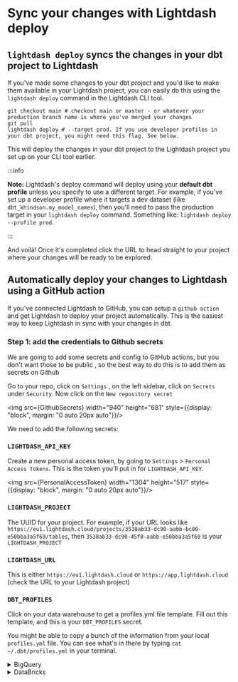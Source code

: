 
# Sync your changes with Lightdash deploy

## `lightdash deploy` syncs the changes in your dbt project to Lightdash

If you've made some changes to your dbt project and you'd like to make them available in your Lightdash project, you can easily do this using the `lightdash deploy` command in the Lightdash CLI tool.

```shell
git checkout main # checkout main or master - or whatever your production branch name is where you've merged your changes
git pull
lightdash deploy # --target prod. If you use developer profiles in your dbt project, you might need this flag. See below.
```

This will deploy the changes in your dbt project to the Lightdash project you set up on your CLI tool earlier.

:::info

**Note:** Lightdash's deploy command will deploy using your **default dbt profile** unless you specify to use a different target. For example, if you've set up a developer profile where it targets a dev dataset (like `dbt_khindson.my_model_names`), then you'll need to pass the production target in your `lightdash deploy` command. Something like: `lightdash deploy --profile prod`.

:::

And voilà! Once it's completed click the URL to head straight to your project where your changes will be ready to be explored.

## Automatically deploy your changes to Lightdash using a GitHub action

If you've connected Lightdash to GitHub, you can setup a `github action` and get Lightdash to deploy your project automatically. This is the easiest way to keep Lightdash in sync with your changes in dbt.

### Step 1: add the credentials to Github secrets

We are going to add some secrets and config to GitHub actions, but you don't want those to be public , so the best way to do this is to add them as secrets on Github

Go to your repo, click on `Settings` , on the left sidebar, click on `Secrets` under `Security`. Now click on the `New repository secret`

  <img src={GithubSecrets} width="940" height="681" style={{display: "block", margin: "0 auto 20px auto"}}/>

We need to add the following secrets:

### `LIGHTDASH_API_KEY`

Create a new personal access token, by going to `Settings` > `Personal Access Tokens`. This is the token you'll put in for `LIGHTDASH_API_KEY`.  

  <img src={PersonalAccessToken} width="1304" height="517" style={{display: "block", margin: "0 auto 20px auto"}}/>

### `LIGHTDASH_PROJECT`

The UUID for your project. For example, if your URL looks like `https://eu1.lightdash.cloud/projects/3538ab33-dc90-aabb-bc00-e50bba3a5f69/tables`, then `3538ab33-dc90-45f0-aabb-e50bba3a5f69` is your `LIGHTDASH_PROJECT`  

### `LIGHTDASH_URL`

This is either `https://eu1.lightdash.cloud` or `https://app.lightdash.cloud` (check the URL to your Lightdash project)

### `DBT_PROFILES`

Click on your data warehouse to get a profiles.yml file template. Fill out this template, and this is your `DBT_PROFILES` secret.

You might be able to copy a bunch of the information from your local `profiles.yml` file. You can see what's in there by typing `cat ~/.dbt/profiles.yml` in your terminal.

<details>
  <summary>BigQuery</summary>
  
  [Service Account JSON](https://docs.getdbt.com/reference/warehouse-profiles/bigquery-profile#service-account-json):

  ```yaml
  my-bigquery-db:
    target: dev
    outputs:
      dev:
        type: bigquery
        method: service-account-json
        project: [GCP project id]
        dataset: [the name of your dbt dataset]
        threads: [1 or more]

        # These fields come from the service account json keyfile
        keyfile_json:
          type: xxx
          project_id: xxx
          private_key_id: xxx
          private_key: xxx
          client_email: xxx
          client_id: xxx
          auth_uri: xxx
          token_uri: xxx
          auth_provider_x509_cert_url: xxx
          client_x509_cert_url: xxx
    ```
</details>

<details>
  <summary>Postgres</summary>
  
  [Postgres profile configuration](https://docs.getdbt.com/reference/warehouse-profiles/postgres-profile#profile-configuration):

  ```yaml
  company-name:
    target: dev
    outputs:
      dev:
        type: postgres
        host: [hostname]
        user: [username]
        password: [password]
        port: [port]
        dbname: [database name]
        schema: [dbt schema]
        threads: [1 or more]
        keepalives_idle: 0
        connect_timeout: 10
        retries: 1  
    ```
</details>

<details>
  <summary>Redshift</summary>
  
  [Redshift password-based authentication](https://docs.getdbt.com/reference/warehouse-profiles/redshift-profile#password-based-authentication):

  ```yaml
  company-name:
    target: dev
    outputs:
      dev:
        type: redshift
        host: [hostname.region.redshift.amazonaws.com]
        user: [username]
        password: [password]
        port: 5439
        dbname: analytics
        schema: analytics
        threads: 4
        keepalives_idle: 240 
        connect_timeout: 10 
        ra3_node: true # enables cross-database sources
    ```
</details>

<details>
  <summary>Snowflake</summary>
  
  [User / Password authentication](https://docs.getdbt.com/reference/warehouse-profiles/snowflake-profile#user--password-authentication)

  ```yaml
  my-snowflake-db:
    target: dev
    outputs:
      dev:
        type: snowflake
        account: [account id]

        # User/password auth
        user: [username]
        password: [password]

        role: [user role]
        database: [database name]
        warehouse: [warehouse name]
        schema: [dbt schema]
        threads: [1 or more]
        client_session_keep_alive: False
        query_tag: [anything]
  ```
</details>

<details>
  <summary>DataBricks</summary>
  
  [Set up a DataBricks target](https://docs.getdbt.com/reference/warehouse-profiles/bigquery-profile#service-account-json):

  ```yaml
  your_profile_name:
   target: dev
   outputs:
      dev:
        type: databricks
        catalog: [optional catalog name, if you are using Unity Catalog, only available in dbt-databricks>=1.1.1]
        schema: [schema name]
        host: [yourorg.databrickshost.com]
        http_path: [/sql/your/http/path]
        token: [dapiXXXXXXXXXXXXXXXXXXXXXXX] # Personal Access Token (PAT)
        threads: [1 or more]
    ```
</details>

### Step 2: Create action.yml workflow in Github

Go to your repo, click on `Actions` menu.

If you don't have any GitHub actions, you'll just need to click on `Configure`

![Github actions page](./assets/github-actions.png)

If you have some GitHub actions in your repo already, click on `New workflow`, then select `setup a workflow yourself`.

<img src={NewWorkflowExistingActions} width="952" height="203" style={{display: "block", margin: "0 auto 20px auto"}}/>

Now copy [this file](https://github.com/lightdash/cli-actions/blob/main/action.yml) from our [cli-actions](https://github.com/lightdash/cli-actions) repo.

Give it a nice name like `deploy-lightdash.yml`

And commit this to your repo by clicking on `Start commit`.

::: info

This GitHub action will deploy using your **`prod` dbt profile** by default.

If you don't want to use the `prod` profile by default, you'll need to replace this line in the `action.yml` file:

```shell
run: lightdash deploy --project-dir . --profiles-dir . --profile prod || lightdash deploy --project-dir . --profiles-dir .
```

With this (and update `my_profile_name` with the profile name you want to use):
```shell
run: lightdash deploy --project-dir . --profiles-dir . --profile my_profile_name
```

:::

### You're done!

Everytime you make a change to your repo, on the `main` branch, it will automatically deploy your new config into your Lightdash projects

You can see the log on the `Github actions` page

<img src={GithubRun} width="970" height="739" style={{display: "block", margin: "0 auto 20px auto"}}/>
